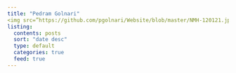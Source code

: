 ```yaml
---
title: "Pedram Golnari"
<img src=”https://github.com/pgolnari/Website/blob/master/NMH-120121.jpg”>
listing:
  contents: posts
  sort: "date desc"
  type: default
  categories: true
  feed: true
---
```


